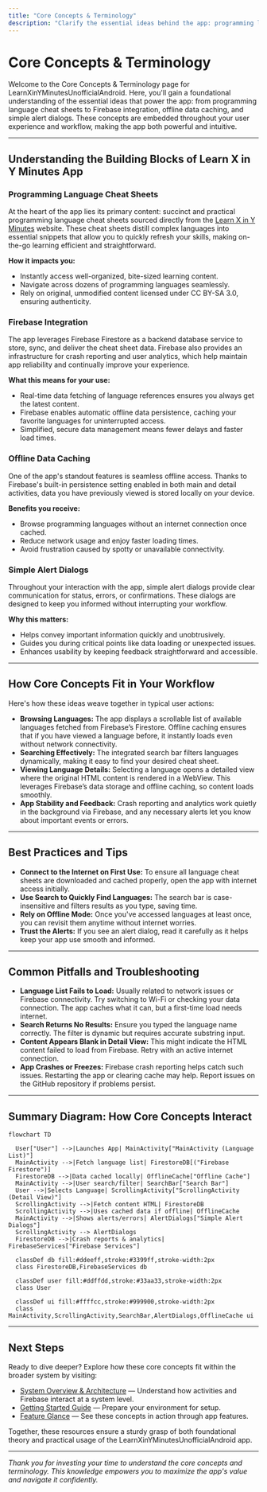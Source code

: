 ```yaml
---
title: "Core Concepts & Terminology"
description: "Clarify the essential ideas behind the app: programming language cheat sheets, Firebase integration, offline data caching, and simple alert dialogs. Learn how these concepts appear throughout user workflows and their relevance to the app's design."
---
```


# Core Concepts & Terminology

Welcome to the Core Concepts & Terminology page for LearnXinYMinutesUnofficialAndroid. Here, you'll gain a foundational understanding of the essential ideas that power the app: from programming language cheat sheets to Firebase integration, offline data caching, and simple alert dialogs. These concepts are embedded throughout your user experience and workflow, making the app both powerful and intuitive.

---

## Understanding the Building Blocks of Learn X in Y Minutes App

### Programming Language Cheat Sheets

At the heart of the app lies its primary content: succinct and practical programming language cheat sheets sourced directly from the [Learn X in Y Minutes](https://learnxinyminutes.com/) website. These cheat sheets distill complex languages into essential snippets that allow you to quickly refresh your skills, making on-the-go learning efficient and straightforward.

**How it impacts you:**
- Instantly access well-organized, bite-sized learning content.
- Navigate across dozens of programming languages seamlessly.
- Rely on original, unmodified content licensed under CC BY-SA 3.0, ensuring authenticity.

### Firebase Integration

The app leverages Firebase Firestore as a backend database service to store, sync, and deliver the cheat sheet data. Firebase also provides an infrastructure for crash reporting and user analytics, which help maintain app reliability and continually improve your experience.

**What this means for your use:**
- Real-time data fetching of language references ensures you always get the latest content.
- Firebase enables automatic offline data persistence, caching your favorite languages for uninterrupted access.
- Simplified, secure data management means fewer delays and faster load times.

### Offline Data Caching

One of the app's standout features is seamless offline access. Thanks to Firebase's built-in persistence setting enabled in both main and detail activities, data you have previously viewed is stored locally on your device.

**Benefits you receive:**
- Browse programming languages without an internet connection once cached.
- Reduce network usage and enjoy faster loading times.
- Avoid frustration caused by spotty or unavailable connectivity.

### Simple Alert Dialogs

Throughout your interaction with the app, simple alert dialogs provide clear communication for status, errors, or confirmations. These dialogs are designed to keep you informed without interrupting your workflow.

**Why this matters:**
- Helps convey important information quickly and unobtrusively.
- Guides you during critical points like data loading or unexpected issues.
- Enhances usability by keeping feedback straightforward and accessible.

---

## How Core Concepts Fit in Your Workflow

Here's how these ideas weave together in typical user actions:

- **Browsing Languages:** The app displays a scrollable list of available languages fetched from Firebase’s Firestore. Offline caching ensures that if you have viewed a language before, it instantly loads even without network connectivity.
- **Searching Effectively:** The integrated search bar filters languages dynamically, making it easy to find your desired cheat sheet.
- **Viewing Language Details:** Selecting a language opens a detailed view where the original HTML content is rendered in a WebView. This leverages Firebase’s data storage and offline caching, so content loads smoothly.
- **App Stability and Feedback:** Crash reporting and analytics work quietly in the background via Firebase, and any necessary alerts let you know about important events or errors.

---

## Best Practices and Tips

- **Connect to the Internet on First Use:** To ensure all language cheat sheets are downloaded and cached properly, open the app with internet access initially.
- **Use Search to Quickly Find Languages:** The search bar is case-insensitive and filters results as you type, saving time.
- **Rely on Offline Mode:** Once you've accessed languages at least once, you can revisit them anytime without internet worries.
- **Trust the Alerts:** If you see an alert dialog, read it carefully as it helps keep your app use smooth and informed.

---

## Common Pitfalls and Troubleshooting

- **Language List Fails to Load:** Usually related to network issues or Firebase connectivity. Try switching to Wi-Fi or checking your data connection. The app caches what it can, but a first-time load needs internet.
- **Search Returns No Results:** Ensure you typed the language name correctly. The filter is dynamic but requires accurate substring input.
- **Content Appears Blank in Detail View:** This might indicate the HTML content failed to load from Firebase. Retry with an active internet connection.
- **App Crashes or Freezes:** Firebase crash reporting helps catch such issues. Restarting the app or clearing cache may help. Report issues on the GitHub repository if problems persist.

---

## Summary Diagram: How Core Concepts Interact

```mermaid
flowchart TD

  User["User"] -->|Launches App| MainActivity["MainActivity (Language List)"]
  MainActivity -->|Fetch language list| FirestoreDB[("Firebase Firestore")]
  FirestoreDB -->|Data cached locally| OfflineCache["Offline Cache"]
  MainActivity -->|User search/filter| SearchBar["Search Bar"]
  User -->|Selects Language| ScrollingActivity["ScrollingActivity (Detail View)"]
  ScrollingActivity -->|Fetch content HTML| FirestoreDB
  ScrollingActivity -->|Uses cached data if offline| OfflineCache
  MainActivity -->|Shows alerts/errors| AlertDialogs["Simple Alert Dialogs"]
  ScrollingActivity --> AlertDialogs
  FirestoreDB -->|Crash reports & analytics| FirebaseServices["Firebase Services"]

  classDef db fill:#ddeeff,stroke:#3399ff,stroke-width:2px
  class FirestoreDB,FirebaseServices db

  classDef user fill:#ddffdd,stroke:#33aa33,stroke-width:2px
  class User

  classDef ui fill:#ffffcc,stroke:#999900,stroke-width:2px
  class MainActivity,ScrollingActivity,SearchBar,AlertDialogs,OfflineCache ui

```

---

## Next Steps

Ready to dive deeper? Explore how these core concepts fit within the broader system by visiting:

- [System Overview & Architecture](/overview/system-architecture-and-concepts/architecture-diagram) — Understand how activities and Firebase interact at a system level.
- [Getting Started Guide](/getting-started/setup-installation/prerequisites-requirements) — Prepare your environment for setup.
- [Feature Glance](/overview/introduction-and-value/feature-glance) — See these concepts in action through app features.

Together, these resources ensure a sturdy grasp of both foundational theory and practical usage of the LearnXinYMinutesUnofficialAndroid app.

---

*Thank you for investing your time to understand the core concepts and terminology. This knowledge empowers you to maximize the app's value and navigate it confidently.*
